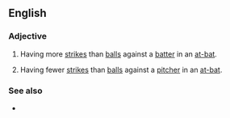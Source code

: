 ==English==

===Adjective===
{{en-adj|head=[[ahead]] in the [[count]]|-}}

# {{lb|en|baseball|of a [[pitcher]]}} Having more [[strike]]s than [[ball]]s against a [[batter]] in an [[at-bat]].
# {{lb|en|baseball|of a [[batter]]}} Having fewer [[strike]]s than [[ball]]s against a [[pitcher]] in an [[at-bat]].

===See also===
* {{l|en|behind in the count}}